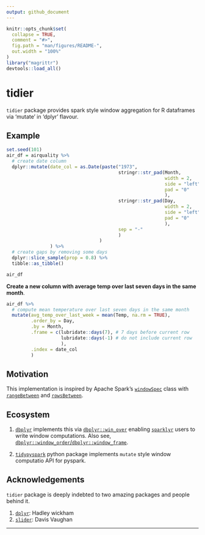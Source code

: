 ```yaml
---
output: github_document
---
```


<!-- README.md is generated from README.Rmd. Please edit that file -->

```r
knitr::opts_chunk$set(
  collapse = TRUE,
  comment = "#>",
  fig.path = "man/figures/README-",
  out.width = "100%"
)
library("magrittr")
devtools::load_all()
```

# tidier

<!-- badges: start -->
<!-- badges: end -->

`tidier` package provides spark style window aggregation for R dataframes via 'mutate' in 'dplyr' flavour.

## Example

```r
set.seed(101)
air_df = airquality %>%
  # create date column
  dplyr::mutate(date_col = as.Date(paste("1973",
                                         stringr::str_pad(Month,
                                                          width = 2,
                                                          side = "left",
                                                          pad = "0"
                                                          ),
                                         stringr::str_pad(Day,
                                                          width = 2,
                                                          side = "left",
                                                          pad = "0"
                                                          ),
                                         sep = "-"
                                         )
                                  )
                ) %>%
  # create gaps by removing some days
  dplyr::slice_sample(prop = 0.8) %>% 
  tibble::as_tibble()

air_df
```

**Create a new column with average temp over last seven days in the same month**.

```r
air_df %>% 
  # compute mean temperature over last seven days in the same month
  mutate(avg_temp_over_last_week = mean(Temp, na.rm = TRUE),
         .order_by = Day,
         .by = Month,
         .frame = c(lubridate::days(7), # 7 days before current row
                    lubridate::days(-1) # do not include current row
                    ),
         .index = date_col
         )
```

## Motivation

This implementation is inspired by Apache Spark's [`windowSpec`](https://spark.apache.org/docs/3.2.1/api/python/reference/api/pyspark.sql.Column.over.html?highlight=windowspec) class with [`rangeBetween`](https://spark.apache.org/docs/3.2.1/api/python/reference/api/pyspark.sql.WindowSpec.rangeBetween.html) and [`rowsBetween`](https://spark.apache.org/docs/3.2.1/api/python/reference/api/pyspark.sql.WindowSpec.rowsBetween.html).

## Ecosystem

1. [`dbplyr`](https://dbplyr.tidyverse.org/) implements this via [`dbplyr::win_over`](https://dbplyr.tidyverse.org/reference/win_over.html?q=win_over#null) enabling [`sparklyr`](https://spark.rstudio.com/) users to write window computations. Also see, [`dbplyr::window_order`/`dbplyr::window_frame`](https://dbplyr.tidyverse.org/reference/window_order.html?q=window_fr#ref-usage).

2. [`tidypyspark`](https://talegari.github.io/tidypyspark/_build/html/index.html) python package implements `mutate` style window computatio API for pyspark.

## Acknowledgements

`tidier` package is deeply indebted to two amazing packages and people behind it.

1. [`dplyr`](https://cran.r-project.org/web/packages/dplyr/index.html): Hadley wickham
2. [`slider`](https://cran.r-project.org/web/packages/slider/index.html): Davis Vaughan

----
